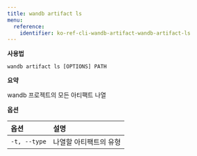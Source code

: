 ```yaml
---
title: wandb artifact ls
menu:
  reference:
    identifier: ko-ref-cli-wandb-artifact-wandb-artifact-ls
---
```


**사용법**

`wandb artifact ls [OPTIONS] PATH`

**요약**

wandb 프로젝트의 모든 아티팩트 나열


**옵션**

| **옵션** | **설명** |
| :--- | :--- |
| `-t, --type` | 나열할 아티팩트의 유형 |
